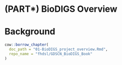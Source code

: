 # (PART\*) BioDIGS Overview {-}

# Background

:::: {.borrowed_chunk}
```r
cow::borrow_chapter(
  doc_path = "01-BioDIGS_project_overview.Rmd",
  repo_name = "fhdsl/GDSCN_BioDIGS_Book"
)
```
::::
